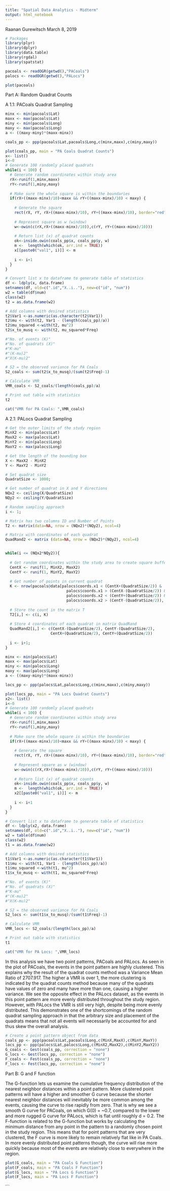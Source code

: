 ---
title: "Spatial Data Analytics - Midterm"
output: html_notebook
---
Raanan Gurewitsch
March 8, 2019

```{r}
# Packages
library(plyr)
library(dplyr)
library(data.table)
library(rgdal)
library(spatstat)

pacoals <- readOGR(getwd(),"PACoals")
palocs <- readOGR(getwd(),"PALocs")

```

```{r}
plot(pacoals)
```


Part A: Random Quadrat Counts

  A 1.1: PACoals Quadrat Sampling
  
```{r}
minx <- min(pacoals$Lat)
maxx <- max(pacoals$Lat)
miny <- min(pacoals$Long)
maxy <- max(pacoals$Long)
a <- ((maxy-miny)*(maxx-minx))

coals_pp <- ppp(pacoals$Lat,pacoals$Long,c(minx,maxx),c(miny,maxy))

plot(coals_pp, main = "PA Coals Quadrat Counts")
x<- list()
i<-0
# Generate 100 randomly placed quadrats
while(i < 100) {
  # Generate random coordinates within study area
  rX<-runif(1,minx,maxx)
  rY<-runif(1,miny,maxy)
  
  # Make sure the whole square is within the boundaries
  if(rX+((maxx-minx)/10)<maxx && rY+((maxx-minx)/10) < maxy) {
    
    # Generate the square 
    rect(rX, rY, rX+((maxx-minx)/10), rY+((maxx-minx)/10), border="red")
    
    # Represent square as w (window)
    w<-owin(c(rX,rX+((maxx-minx)/10)),c(rY, rY+((maxx-minx)/10)))
    
    # Return list (x) of quadrat counts
    ok<-inside.owin(coals_pp$x, coals_pp$y, w)
    m <-  length(which(ok, arr.ind = TRUE))
    x[[paste0("val1", i)]] <- m
  
    i <- i+1
  }
}
```
```{r}
# Convert list x to dataframe to generate table of statistics
df <- ldply(x, data.frame)
setnames(df, old=c(".id","X..i.."), new=c("id", "num"))
w2 = table(df$num)
class(w2)
t2 = as.data.frame(w2)

# Add columns with desired statistics
t2$Var1 <-as.numeric(as.character(t2$Var1))
t2$mu <- with(t2, Var1 - (length(coals_pp)/a))
t2$mu_squared <-with(t2, mu^2)
t2$x_to_musq <- with(t2, mu_squared*Freq)

#"No. of events (K)"
#"No. of quadrats (X)"
#"K-mu"
#"(K-mu)2"
#"X(K-mu)2"

# S2 = the observed variance for PA Coals
S2_coals <- sum(t2$x_to_musq)/(sum(t2$Freq)-1)

# Calculate VMR
VMR_coals <- S2_coals/(length(coals_pp)/a)

# Print out table with statistics
t2
```
```{r}
cat("VMR for PA Coals: ",VMR_coals)

```


  
  A 2.1: PALocs Quadrat Sampling
```{r}
# Get the outer limits of the study region
MinX2 <- min(palocs$Lat)
MaxX2 <- max(palocs$Lat)
MinY2 <- min(palocs$Long)
MaxY2 <- max(palocs$Long)

# Get the length of the bounding box
X <- MaxX2 - MinX2
Y <- MaxY2 - MinY2

# Set quadrat size
QuadratSize <- 1000;

# Get number of quadrat in X and Y directions
NQx2 <- ceiling(X/QuadratSize)
NQy2 <- ceiling(Y/QuadratSize)

# Random sampling approach
i <- 1;

# Matrix has two columns ID and Number of Points
T2 <- matrix(data=NA, nrow = (NQx2)*(NQy2), ncol=4)

# Matrix with coordinates of each quadrat
QuadRand2 <- matrix (data=NA, nrow = (NQx2)*(NQy2), ncol=4)


while(i <= (NQx2*NQy2)){
  
  # Get random coordinates within the study area to create square buffers around
  CentX <- runif(1, MinX2, MaxX2)
  CentY <- runif(1, MinY2, MaxY2)
  
  # Get number of points in current quadrat
  K <- nrow(pacoals@data[palocs$coords.x1 < (CentX+(QuadratSize/2)) &
                           palocs$coords.x1 > (CentX-(QuadratSize/2)) &
                           palocs$coords.x2 < (CentY+(QuadratSize/2)) &
                           palocs$coords.x2 > (CentY-(QuadratSize/2)), ])
  
  # Store the count in the matrix T
  T2[i,] <- c(i, K)
  
  # Store 4 coordinates of each quadrat in matrix QuadRand
  QuadRand2[i,] <- c(CentX-(QuadratSize/2), CentY-(QuadratSize/2),
                    CentX+(QuadratSize/2), CentY+(QuadratSize/2))
  
  i <- i+1;
}

```
```{r}
minx <- min(palocs$Lat)
maxx <- max(palocs$Lat)
miny <- min(palocs$Long)
maxy <- max(palocs$Long)
a <- ((maxy-miny)*(maxx-minx))

locs_pp <- ppp(palocs$Lat,palocs$Long,c(minx,maxx),c(miny,maxy))

plot(locs_pp, main = "PA Locs Quadrat Counts")
x2<- list()
i<-0
# Generate 100 randomly placed quadrats
while(i < 100) {
  # Generate random coordinates within study area
  rX<-runif(1,minx,maxx)
  rY<-runif(1,miny,maxy)
  
  # Make sure the whole square is within the boundaries
  if(rX+((maxx-minx)/10)<maxx && rY+((maxx-minx)/10) < maxy) {
    
    # Generate the square 
    rect(rX, rY, rX+((maxx-minx)/10), rY+((maxx-minx)/10), border="red")
    
    # Represent square as w (window)
    w<-owin(c(rX,rX+((maxx-minx)/10)),c(rY, rY+((maxx-minx)/10)))
    
    # Return list (x) of quadrat counts
    ok<-inside.owin(coals_pp$x, coals_pp$y, w)
    m <-  length(which(ok, arr.ind = TRUE))
    x2[[paste0("val1", i)]] <- m
  
    i <- i+1
  }
}
```
```{r}
# Convert list x to dataframe to generate table of statistics
df <- ldply(x2, data.frame)
setnames(df, old=c(".id","X..i.."), new=c("id", "num"))
w2 = table(df$num)
class(w2)
t1 = as.data.frame(w2)

# Add columns with desired statistics
t1$Var1 <-as.numeric(as.character(t1$Var1))
t1$mu <- with(t1, Var1 - (length(locs_pp)/a))
t1$mu_squared <-with(t1, mu^2)
t1$x_to_musq <- with(t1, mu_squared*Freq)

#"No. of events (K)"
#"No. of quadrats (X)"
#"K-mu"
#"(K-mu)2"
#"X(K-mu)2"

# S2 = the observed variance for PA Coals
S2_locs <- sum(t1$x_to_musq)/(sum(t1$Freq)-1)

# Calculate VMR
VMR_locs <- S2_coals/(length(locs_pp)/a)

# Print out table with statistics
t1
```
```{r}
cat("VMR for PA Locs: ",VMR_locs)
```

In this analysis we have two point patterns, PACoals and PALocs. As seen in the plot of PACoals, the events in the point pattern are highly clustered. This explains why the result of the quadrat counts method was a Variance Mean Ratio of 2707.917. The higher a VMR is over 1, the more clustering is indicated by the quadrat counts method because many of the quadrats have values of zero and many have more than one, causing a higher variance. We see the opposite effect in the PALocs dataset, as the events in this point pattern are more evenly distributed throughout the study region. However, with PALocs the VMR is still very high, despite being more evenly distributed. This demonstrates one of the shortcomings of the random quadrat sampling approach in that the arbitrary size and placement of the quadrats means that not all events will necessarily be accounted for and thus skew the overall analysis.

```{r}
# Create a point pattern object from data
coals_pp <- ppp(pacoals$Lat,pacoals$Long,c(MinX,MaxX),c(MinY,MaxY))
locs_pp <- ppp(palocs$Lat,palocs$Long,c(MinX2,MaxX2),c(MinY2,MaxY2))
G_coals <- Gest(coals_pp, correction = "none")
G_locs <- Gest(locs_pp, correction = "none")
F_coals <- Fest(coals_pp, correction = "none")
F_locs <- Fest(locs_pp, correction = "none")
```
Part B: G and F function

The G-function lets us examine the cumulative frequency distribution of the nearest neighbor distances within a point pattern. More clustered point patterns will have a higher and smoother G curve because the shorter nearest neighbor distances will inevitably be more common among the events, causing the curve to rise rapidly from zero. That is why we see a smooth G curve for PACoals, on which G(0) = ~0.7, compared to the lower and more rugged G curve for PALocs, which is flat until roughly d = 0.2. The F-function is related to the G-function but works by calculating the minimum distance from any point in the pattern to a randomly chosen point in the study region. This means that for point patterns that are very clustered, the F curve is more likely to remain relatively flat like in PA Coals. In more evenly distributed point patterns though, the curve will rise more quickly because most of the events are relatively close to everywhere in the region. 


```{r}
plot(G_coals, main = "PA Coals G Function")
plot(F_coals, main = "PA Coals F Function")
plot(G_locs, main = "PA Locs G Function")
plot(F_locs, main = "PA Locs F Function")
```
```
